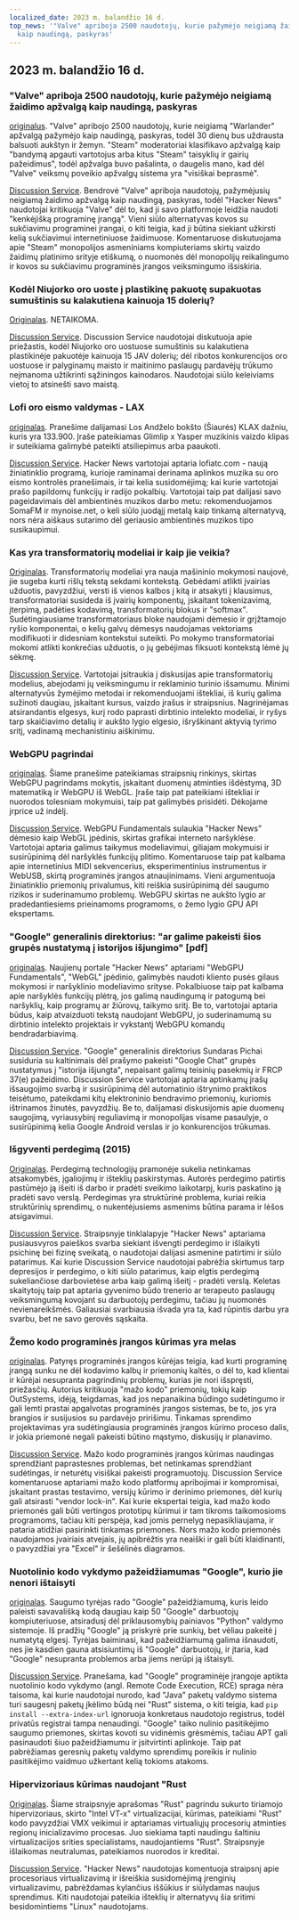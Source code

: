 ```yaml
---
localized_date: 2023 m. balandžio 16 d.
top_news: '"Valve" apriboja 2500 naudotojų, kurie pažymėjo neigiamą žaidimo apžvalgą
  kaip naudingą, paskyras'
---
```




<CallToAction />

<Steps>

## 2023 m. balandžio 16 d.

### "Valve" apriboja 2500 naudotojų, kurie pažymėjo neigiamą žaidimo apžvalgą kaip naudingą, paskyras

[originalus](https://tech.slashdot.org/story/23/04/14/175246/valve-restricts-accounts-of-2500-users-who-marked-a-negative-game-review-useful).
"Valve" apribojo 2500 naudotojų, kurie neigiamą "Warlander" apžvalgą pažymėjo kaip naudingą, paskyras, todėl 30 dienų bus uždrausta balsuoti aukštyn ir žemyn. "Steam" moderatoriai klasifikavo apžvalgą kaip "bandymą apgauti vartotojus arba kitus "Steam" taisyklių ir gairių pažeidimus", todėl apžvalga buvo pašalinta, o daugelis mano, kad dėl "Valve" veiksmų poveikio apžvalgų sistema yra "visiškai beprasmė".

[Discussion Service](http://news.ycombinator.com/item?id=35577895).
Bendrovė "Valve" apriboja naudotojų, pažymėjusių neigiamą žaidimo apžvalgą kaip naudingą, paskyras, todėl "Hacker News" naudotojai kritikuoja "Valve" dėl to, kad ji savo platformoje leidžia naudoti "kenkėjišką programinę įrangą". Vieni siūlo alternatyvas kovos su sukčiavimu programinei įrangai, o kiti teigia, kad ji būtina siekiant užkirsti kelią sukčiavimui internetiniuose žaidimuose. Komentaruose diskutuojama apie "Steam" monopolijos asmeniniams kompiuteriams skirtų vaizdo žaidimų platinimo srityje etiškumą, o nuomonės dėl monopolijų reikalingumo ir kovos su sukčiavimu programinės įrangos veiksmingumo išsiskiria.

### Kodėl Niujorko oro uoste į plastikinę pakuotę supakuotas sumuštinis su kalakutiena kainuoja 15 dolerių?

[Originalas](https://hellgatenyc.com/why-is-airport-turkey-sandwich-expensive).
NETAIKOMA.

[Discussion Service](http://news.ycombinator.com/item?id=35580847).
Discussion Service naudotojai diskutuoja apie priežastis, kodėl Niujorko oro uostuose sumuštinis su kalakutiena plastikinėje pakuotėje kainuoja 15 JAV dolerių; dėl ribotos konkurencijos oro uostuose ir palyginamų maisto ir maitinimo paslaugų pardavėjų trūkumo neįmanoma užtikrinti sąžiningos kainodaros. Naudotojai siūlo keleiviams vietoj to atsinešti savo maistą.

### Lofi oro eismo valdymas - LAX

[originalas](https://www.lofiatc.com/?icao=KLAX).
Pranešime dalijamasi Los Andželo bokšto (Šiaurės) KLAX dažniu, kuris yra 133.900. Įraše pateikiamas Glimlip x Yasper muzikinis vaizdo klipas ir suteikiama galimybė pateikti atsiliepimus arba paaukoti.

[Discussion Service](http://news.ycombinator.com/item?id=35583228).
Hacker News vartotojai aptaria lofiatc.com - naują žiniatinklio programą, kurioje raminamai derinama aplinkos muzika su oro eismo kontrolės pranešimais, ir tai kelia susidomėjimą; kai kurie vartotojai prašo papildomų funkcijų ir radijo pokalbių. Vartotojai taip pat dalijasi savo pageidavimais dėl ambientinės muzikos darbo metu: rekomenduojamos SomaFM ir mynoise.net, o keli siūlo juodąjį metalą kaip tinkamą alternatyvą, nors nėra aiškaus sutarimo dėl geriausio ambientinės muzikos tipo susikaupimui.

### Kas yra transformatorių modeliai ir kaip jie veikia?

[Originalas](https://txt.cohere.ai/what-are-transformer-models/).
Transformatorių modeliai yra nauja mašininio mokymosi naujovė, jie sugeba kurti rišlų tekstą sekdami kontekstą. Gebėdami atlikti įvairias užduotis, pavyzdžiui, versti iš vienos kalbos į kitą ir atsakyti į klausimus, transformatoriai susideda iš įvairių komponentų, įskaitant tokenizavimą, įterpimą, padėties kodavimą, transformatorių blokus ir "softmax". Sudėtingiausiame transformatoriaus bloke naudojami dėmesio ir grįžtamojo ryšio komponentai, o kelių galvų dėmesys naudojamas vektoriams modifikuoti ir didesniam kontekstui suteikti. Po mokymo transformatoriai mokomi atlikti konkrečias užduotis, o jų gebėjimas fiksuoti kontekstą lėmė jų sėkmę.

[Discussion Service](http://news.ycombinator.com/item?id=35576918).
Vartotojai įsitraukia į diskusijas apie transformatorių modelius, abejodami jų veiksmingumu ir reklaminio turinio išsamumu. Minimi alternatyvūs žymėjimo metodai ir rekomenduojami ištekliai, iš kurių galima sužinoti daugiau, įskaitant kursus, vaizdo įrašus ir straipsnius. Nagrinėjamas atsirandantis elgesys, kurį rodo paprasti dirbtinio intelekto modeliai, ir ryšys tarp skaičiavimo detalių ir aukšto lygio elgesio, išryškinant aktyvią tyrimo sritį, vadinamą mechanistiniu aiškinimu.

### WebGPU pagrindai

[originalas](https://webgpufundamentals.org/).
Šiame pranešime pateikiamas straipsnių rinkinys, skirtas WebGPU pagrindams mokytis, įskaitant duomenų atminties išdėstymą, 3D matematiką ir WebGPU iš WebGL. Įraše taip pat pateikiami ištekliai ir nuorodos tolesniam mokymuisi, taip pat galimybės prisidėti. Dėkojame jrprice už indėlį.

[Discussion Service](http://news.ycombinator.com/item?id=35579334).
WebGPU Fundamentals sulaukia "Hacker News" dėmesio kaip WebGL įpėdinis, skirtas grafikai interneto naršyklėse. Vartotojai aptaria galimus taikymus modeliavimui, giliajam mokymuisi ir susirūpinimą dėl naršyklės funkcijų plitimo. Komentaruose taip pat kalbama apie internetinius MIDI sekvencerius, eksperimentinius instrumentus ir WebUSB, skirtą programinės įrangos atnaujinimams. Vieni argumentuoja žiniatinklio priemonių privalumus, kiti reiškia susirūpinimą dėl saugumo rizikos ir suderinamumo problemų. WebGPU skirtas ne aukšto lygio ar pradedantiesiems prieinamoms programoms, o žemo lygio GPU API ekspertams.

### "Google" generalinis direktorius: "ar galime pakeisti šios grupės nustatymą į istorijos išjungimo" [pdf]

[originalas](https://ia601707.us.archive.org/28/items/gov.uscourts.cand.364454/gov.uscourts.cand.364454.385.0.pdf).
Naujienų portale "Hacker News" aptariami "WebGPU Fundamentals", "WebGL" įpėdinio, galimybės naudoti kliento pusės gilaus mokymosi ir naršyklinio modeliavimo srityse. Pokalbiuose taip pat kalbama apie naršyklės funkcijų plėtrą, jos galimą naudingumą ir patogumą bei naršyklių, kaip programų ar žiūrovų, taikymo sritį. Be to, vartotojai aptaria būdus, kaip atvaizduoti tekstą naudojant WebGPU, jo suderinamumą su dirbtinio intelekto projektais ir vykstantį WebGPU komandų bendradarbiavimą.

[Discussion Service](http://news.ycombinator.com/item?id=35585174).
"Google" generalinis direktorius Sundaras Pichai susiduria su kaltinimais dėl prašymo pakeisti "Google Chat" grupės nustatymus į "istorija išjungta", nepaisant galimų teisinių pasekmių ir FRCP 37(e) pažeidimo. Discussion Service vartotojai aptaria aptinkamų įrašų išsaugojimo svarbą ir susirūpinimą dėl automatinio ištrynimo praktikos teisėtumo, pateikdami kitų elektroninio bendravimo priemonių, kuriomis ištrinamos žinutės, pavyzdžių. Be to, dalijamasi diskusijomis apie duomenų saugojimą, vyriausybinį reguliavimą ir monopolijas visame pasaulyje, o susirūpinimą kelia Google Android verslas ir jo konkurencijos trūkumas.

### Išgyventi perdegimą (2015)

[Originalas](https://lifeofaudrey.com/essays/surviving_burnout.html).
Perdegimą technologijų pramonėje sukelia netinkamas atsakomybės, įgaliojimų ir išteklių paskirstymas. Autorės perdegimo patirtis pastūmėjo ją išeiti iš darbo ir pradėti sveikimo laikotarpį, kuris paskatino ją pradėti savo verslą. Perdegimas yra struktūrinė problema, kuriai reikia struktūrinių sprendimų, o nukentėjusiems asmenims būtina parama ir lėšos atsigavimui.

[Discussion Service](http://news.ycombinator.com/item?id=35577285).
Straipsnyje tinklalapyje "Hacker News" aptariama pusiausvyros paieškos svarba siekiant išvengti perdegimo ir išlaikyti psichinę bei fizinę sveikatą, o naudotojai dalijasi asmenine patirtimi ir siūlo patarimus. Kai kurie Discussion Service naudotojai pabrėžia skirtumus tarp depresijos ir perdegimo, o kiti siūlo patarimus, kaip elgtis perdegimą sukeliančiose darbovietėse arba kaip galimą išeitį - pradėti verslą. Keletas skaitytojų taip pat aptaria gyvenimo būdo trenerio ar terapeuto paslaugų veiksmingumą kovojant su darbuotojų perdegimu, tačiau jų nuomonės nevienareikšmės. Galiausiai svarbiausia išvada yra ta, kad rūpintis darbu yra svarbu, bet ne savo gerovės sąskaita.

### Žemo kodo programinės įrangos kūrimas yra melas

[originalas](https://jaylittle.com/post/view/2023/4/low-code-software-development-is-a-lie).
Patyręs programinės įrangos kūrėjas teigia, kad kurti programinę įrangą sunku ne dėl kodavimo kalbų ir priemonių kaltės, o dėl to, kad klientai ir kūrėjai nesupranta pagrindinių problemų, kurias jie nori išspręsti, priežasčių. Autorius kritikuoja "mažo kodo" priemonių, tokių kaip OutSystems, idėją, teigdamas, kad jos nepanaikina būdingo sudėtingumo ir gali lemti prastai apgalvotas programinės įrangos sistemas, be to, jos yra brangios ir susijusios su pardavėjo pririšimu. Tinkamas sprendimo projektavimas yra sudėtingiausia programinės įrangos kūrimo proceso dalis, ir jokia priemonė negali pakeisti būtino mąstymo, diskusijų ir planavimo.

[Discussion Service](http://news.ycombinator.com/item?id=35578240).
Mažo kodo programinės įrangos kūrimas naudingas sprendžiant paprastesnes problemas, bet netinkamas sprendžiant sudėtingas, ir neturėtų visiškai pakeisti programuotojų. Discussion Service komentaruose aptariami mažo kodo platformų apribojimai ir kompromisai, įskaitant prastas testavimo, versijų kūrimo ir derinimo priemones, dėl kurių gali atsirasti "vendor lock-in". Kai kurie ekspertai teigia, kad mažo kodo priemonės gali būti vertingos prototipų kūrimui ir tam tikroms taikomosioms programoms, tačiau kiti perspėja, kad jomis pernelyg nepasikliaujama, ir pataria atidžiai pasirinkti tinkamas priemones. Nors mažo kodo priemonės naudojamos įvairiais atvejais, jų apibrėžtis yra neaiški ir gali būti klaidinanti, o pavyzdžiai yra "Excel" ir šešėlinės diagramos.

### Nuotolinio kodo vykdymo pažeidžiamumas "Google", kurio jie nenori ištaisyti

[originalas](https://giraffesecurity.dev/posts/google-remote-code-execution/).
Saugumo tyrėjas rado "Google" pažeidžiamumą, kuris leido paleisti savavališką kodą daugiau kaip 50 "Google" darbuotojų kompiuteriuose, atsiradusį dėl priklausomybių painiavos "Python" valdymo sistemoje. Iš pradžių "Google" ją priskyrė prie sunkių, bet vėliau pakeitė į numatytą elgesį. Tyrėjas baiminasi, kad pažeidžiamumą galima išnaudoti, nes jie kasdien gauna atsisiuntimų iš "Google" darbuotojų, ir įtaria, kad "Google" nesupranta problemos arba jiems nerūpi ją ištaisyti.

[Discussion Service](http://news.ycombinator.com/item?id=35581532).
Pranešama, kad "Google" programinėje įrangoje aptikta nuotolinio kodo vykdymo (angl. Remote Code Execution, RCE) spraga nėra taisoma, kai kurie naudotojai nurodo, kad "Java" paketų valdymo sistema turi saugesnį paketų įkėlimo būdą nei "Rust" sistema, o kiti teigia, kad `pip install --extra-index-url` ignoruoja konkretaus naudotojo registrus, todėl privatūs registrai tampa nenaudingi. "Google" taiko nulinio pasitikėjimo saugumo priemones, skirtas kovoti su vidinėmis grėsmėmis, tačiau APT gali pasinaudoti šiuo pažeidžiamumu ir įsitvirtinti aplinkoje. Taip pat pabrėžiamas geresnių paketų valdymo sprendimų poreikis ir nulinio pasitikėjimo vaidmuo užkertant kelią tokioms atakoms.

### Hipervizoriaus kūrimas naudojant "Rust

[Originalas](https://memn0ps.github.io/hypervisor-development-in-rust-part-1/).
Šiame straipsnyje aprašomas "Rust" pagrindu sukurto tiriamojo hipervizoriaus, skirto "Intel VT-x" virtualizacijai, kūrimas, pateikiami "Rust" kodo pavyzdžiai VMX veikimui ir aptariamas virtualiųjų procesorių atminties regionų inicializavimo procesas. Juo siekiama tapti naudingu šaltiniu virtualizacijos srities specialistams, naudojantiems "Rust". Straipsnyje išlaikomas neutralumas, pateikiamos nuorodos ir kreditai.

[Discussion Service](http://news.ycombinator.com/item?id=35579876).
"Hacker News" naudotojas komentuoja straipsnį apie procesoriaus virtualizavimą ir išreiškia susidomėjimą įrenginių virtualizavimu, pabrėždamas kylančius iššūkius ir siūlydamas naujus sprendimus. Kiti naudotojai pateikia išteklių ir alternatyvų šia sritimi besidomintiems "Linux" naudotojams.

</Steps>
